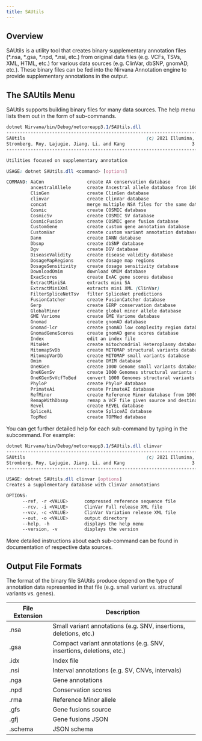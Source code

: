 ```yaml
---
title: SAUtils
---
```


## Overview

SAUtils is a utility tool that creates binary supplementary annotation files (*.nsa, *.gsa, *.npd, *.nsi, etc.) from original data files (e.g. VCFs, TSVs, XML, HTML, etc.) for various data sources (e.g. ClinVar, dbSNP, gnomAD, etc.). These binary files can be fed into the Nirvana Annotation engine to provide supplementary annotations in the output.

## The SAUtils Menu

SAUtils supports building binary files for many data sources. The help menu lists them out in the form of sub-commands.
```scss
dotnet Nirvana/bin/Debug/netcoreapp3.1/SAUtils.dll
---------------------------------------------------------------------------
SAUtils                                             (c) 2021 Illumina, Inc.
Stromberg, Roy, Lajugie, Jiang, Li, and Kang                         3.18.0
---------------------------------------------------------------------------

Utilities focused on supplementary annotation

USAGE: dotnet SAUtils.dll <command> [options]

COMMAND: AaCon                create AA conservation database
         ancestralAllele      create Ancestral allele database from 1000Genomes data
         ClinGen              create ClinGen database
         clinvar              create ClinVar database
         concat               merge multiple NSA files for the same data source having non-overlapping regions
         Cosmic               create COSMIC database
         CosmicSv             create COSMIC SV database
         CosmicFusion         create COSMIC gene fusion database
         CustomGene           create custom gene annotation database
         CustomVar            create custom variant annotation database
         Dann                 create DANN database
         Dbsnp                create dbSNP database
         Dgv                  create DGV database
         DiseaseValidity      create disease validity database
         DosageMapRegions     create dosage map regions
         DosageSensitivity    create dosage sensitivity database
         DownloadOmim         download OMIM database
         ExacScores           create ExAC gene scores database
         ExtractMiniSA        extracts mini SA
         ExtractMiniXml       extracts mini XML (ClinVar)
         FilterSpliceNetTsv   filter SpliceNet predictions
         FusionCatcher        create FusionCatcher database
         Gerp                 create GERP conservation database
         GlobalMinor          create global minor allele database
         GME Variome          create GME Variome database
         Gnomad               create gnomAD database
         Gnomad-lcr           create gnomAD low complexity region database
         GnomadGeneScores     create gnomAD gene scores database
         Index                edit an index file
         MitoHet              create mitochondrial Heteroplasmy database
         MitomapSvDb          create MITOMAP structural variants database
         MitomapVarDb         create MITOMAP small variants database
         Omim                 create OMIM database
         OneKGen              create 1000 Genome small variants database
         OneKGenSv            create 1000 Genomes structural variants database
         OneKGenSvVcfToBed    convert 1000 Genomes structural variants VCF file into a BED-like file
         PhyloP               create PhyloP database
         PrimateAi            create PrimateAI database
         RefMinor             create Reference Minor database from 1000 Genome
         RemapWithDbsnp       remap a VCF file given source and destination rsID mappings
         Revel                create REVEL database
         SpliceAi             create SpliceAI database
         TopMed               create TOPMed database
```
You can get further detailed help for each sub-command by typing in the subcommand. For example:
```scss
dotnet Nirvana/bin/Debug/netcoreapp3.1/SAUtils.dll clinvar
---------------------------------------------------------------------------
SAUtils                                             (c) 2021 Illumina, Inc.
Stromberg, Roy, Lajugie, Jiang, Li, and Kang                         3.18.0
---------------------------------------------------------------------------

USAGE: dotnet SAUtils.dll clinvar [options]
Creates a supplementary database with ClinVar annotations

OPTIONS:
      --ref, -r <VALUE>      compressed reference sequence file
      --rcv, -i <VALUE>      ClinVar Full release XML file
      --vcv, -c <VALUE>      ClinVar Variation release XML file
      --out, -o <VALUE>      output directory
      --help, -h             displays the help menu
      --version, -v          displays the version
```
More detailed instructions about each sub-command can be found in documentation of respective data sources.
## Output File Formats
The format of the binary file SAUtils produce depend on the type of annotation data represented in that file (e.g. small variant vs. structural variants vs. genes).

| File Extension  | Description                                               |
|-----------------|-----------------------------------------------------------|
| .nsa            | Small variant annotations (e.g. SNV, insertions, deletions, etc.)|
| .gsa            | Compact variant annotations (e.g. SNV, insertions, deletions, etc.)|
| .idx            | Index file|
| .nsi            | Interval annotations (e.g. SV, CNVs, intervals)|
| .nga            | Gene annotations |
| .npd            | Conservation scores|
| .rma            | Reference Minor allele|
| .gfs            | Gene fusions source|
| .gfj            | Gene fusions JSON|
| .schema         | JSON schema|
